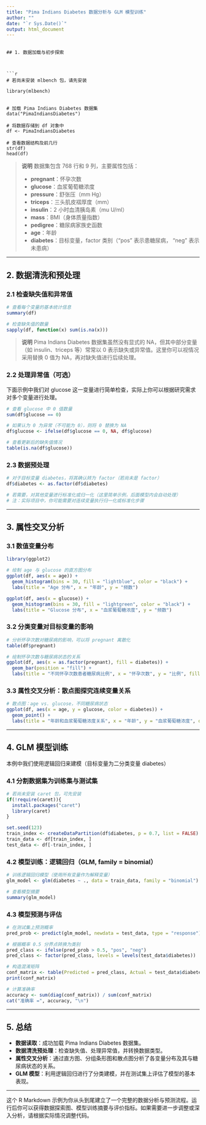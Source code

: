 ---
title: "Pima Indians Diabetes 数据分析与 GLM 模型训练"
author: ""
date: "`r Sys.Date()`"
output: html_document
---
```

## 1. 数据加载与初步探索



```{r chunk1}
# 若尚未安装 mlbench 包，请先安装

library(mlbench)


# 加载 Pima Indians Diabetes 数据集
data("PimaIndiansDiabetes")

# 将数据存储到 df 对象中
df <- PimaIndiansDiabetes

# 查看数据结构及前几行
str(df)
head(df)
```



> **说明**
> 数据集包含 768 行和 9 列，主要属性包括：
>
> * **pregnant**：怀孕次数
> * **glucose**：血浆葡萄糖浓度
> * **pressure**：舒张压（mm Hg）
> * **triceps**：三头肌皮褶厚度（mm）
> * **insulin**：2 小时血清胰岛素（mu U/ml）
> * **mass**：BMI（身体质量指数）
> * **pedigree**：糖尿病家族史函数
> * **age**：年龄
> * **diabetes**：目标变量，factor 类别（“pos” 表示患糖尿病， “neg” 表示未患病）

---

## 2. 数据清洗和预处理

### 2.1 检查缺失值和异常值

```{r chunk2}
# 查看每个变量的基本统计信息
summary(df)

# 检查缺失值的数量
sapply(df, function(x) sum(is.na(x)))
```

> **说明**
> Pima Indians Diabetes 数据集虽然没有显式的 NA，但其中部分变量（如 insulin、triceps 等）常常以 0 表示缺失或异常值。这里你可以视情况采用替换 0 值为 NA，再对缺失值进行后续处理。

### 2.2 处理异常值（可选）

下面示例中我们对 glucose 这一变量进行简单检查，实际上你可以根据研究需求对多个变量进行处理。

```{r handle-zeros}
# 查看 glucose 中 0 值数量
sum(df$glucose == 0)

# 如果认为 0 为异常（不可能为 0），则将 0 替换为 NA
df$glucose <- ifelse(df$glucose == 0, NA, df$glucose)

# 查看更新后的缺失值情况
table(is.na(df$glucose))
```

### 2.3 数据预处理

```{r preprocessing}
# 对于目标变量 diabetes，将其确认转为 factor（若尚未是 factor）
df$diabetes <- as.factor(df$diabetes)

# 若需要，对其他变量进行标准化或归一化（这里简单示例，后面模型内会自动处理）
# 注：实际项目中，你可能需要对连续变量执行归一化或标准化步骤
```

---

## 3. 属性交叉分析

### 3.1 数值变量分布

```{r univariate-plots, fig.width=7, fig.height=5}
library(ggplot2)

# 绘制 age 与 glucose 的直方图分布
ggplot(df, aes(x = age)) +
  geom_histogram(bins = 30, fill = "lightblue", color = "black") +
  labs(title = "Age 分布", x = "年龄", y = "频数")

ggplot(df, aes(x = glucose)) +
  geom_histogram(bins = 30, fill = "lightgreen", color = "black") +
  labs(title = "Glucose 分布", x = "血浆葡萄糖浓度", y = "频数")
```

### 3.2 分类变量对目标变量的影响

```{r categorical-analysis}
# 分析怀孕次数对糖尿病的影响，可以将 pregnant 离散化
table(df$pregnant)

# 绘制怀孕次数与糖尿病状态的关系
ggplot(df, aes(x = as.factor(pregnant), fill = diabetes)) +
  geom_bar(position = "fill") +
  labs(title = "不同怀孕次数患者糖尿病比例", x = "怀孕次数", y = "比例", fill = "糖尿病状态")
```

### 3.3 属性交叉分析：散点图探究连续变量关系

```{r scatter-analysis}
# 散点图：age vs. glucose，不同糖尿病状态
ggplot(df, aes(x = age, y = glucose, color = diabetes)) +
  geom_point() +
  labs(title = "年龄和血浆葡萄糖浓度关系", x = "年龄", y = "血浆葡萄糖浓度", color = "糖尿病状态")
```

---

## 4. GLM 模型训练

本例中我们使用逻辑回归来建模（目标变量为二分类变量 diabetes）

### 4.1 分割数据集为训练集与测试集

```{r train-test-split}
# 若尚未安装 caret 包，可先安装
if(!require(caret)){
  install.packages("caret")
  library(caret)
}

set.seed(123)
train_index <- createDataPartition(df$diabetes, p = 0.7, list = FALSE)
train_data <- df[train_index, ]
test_data <- df[-train_index, ]
```

### 4.2 模型训练：逻辑回归（GLM, family = binomial）

```{r glm-training}
# 训练逻辑回归模型（使用所有变量作为解释变量）
glm_model <- glm(diabetes ~ ., data = train_data, family = "binomial")

# 查看模型摘要
summary(glm_model)
```

### 4.3 模型预测与评估

```{r glm-prediction}
# 在测试集上预测概率
pred_prob <- predict(glm_model, newdata = test_data, type = "response")

# 根据概率 0.5 分界点转换为类别
pred_class <- ifelse(pred_prob > 0.5, "pos", "neg")
pred_class <- factor(pred_class, levels = levels(test_data$diabetes))

# 构造混淆矩阵
conf_matrix <- table(Predicted = pred_class, Actual = test_data$diabetes)
print(conf_matrix)

# 计算准确率
accuracy <- sum(diag(conf_matrix)) / sum(conf_matrix)
cat("准确率 =", accuracy, "\n")
```

---

## 5. 总结

* **数据读取**：成功加载 Pima Indians Diabetes 数据集。
* **数据清洗预处理**：检查缺失值、处理异常值，并转换数据类型。
* **属性交叉分析**：通过直方图、分组条形图和散点图分析了各变量分布及其与糖尿病状态的关系。
* **GLM 模型**：利用逻辑回归进行了分类建模，并在测试集上评估了模型的基本表现。

---

这个 R Markdown 示例为你从头到尾建立了一个完整的数据分析与预测流程。运行后你可以获得数据探索图、模型训练摘要与评价指标。如果需要进一步调整或深入分析，请根据实际情况调整代码。
